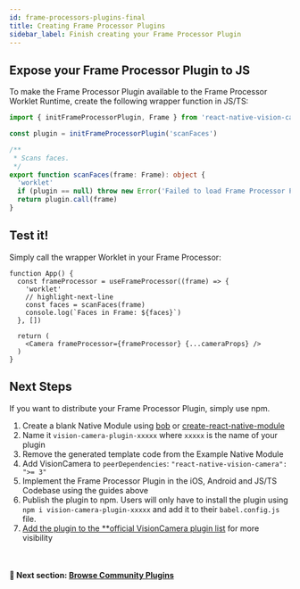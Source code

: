 ```yaml
---
id: frame-processors-plugins-final
title: Creating Frame Processor Plugins
sidebar_label: Finish creating your Frame Processor Plugin
---
```


## Expose your Frame Processor Plugin to JS

To make the Frame Processor Plugin available to the Frame Processor Worklet Runtime, create the following wrapper function in JS/TS:

```ts
import { initFrameProcessorPlugin, Frame } from 'react-native-vision-camera'

const plugin = initFrameProcessorPlugin('scanFaces')

/**
 * Scans faces.
 */
export function scanFaces(frame: Frame): object {
  'worklet'
  if (plugin == null) throw new Error('Failed to load Frame Processor Plugin "scanFaces"!')
  return plugin.call(frame)
}
```

## Test it!

Simply call the wrapper Worklet in your Frame Processor:

```tsx
function App() {
  const frameProcessor = useFrameProcessor((frame) => {
    'worklet'
    // highlight-next-line
    const faces = scanFaces(frame)
    console.log(`Faces in Frame: ${faces}`)
  }, [])

  return (
    <Camera frameProcessor={frameProcessor} {...cameraProps} />
  )
}
```

## Next Steps

If you want to distribute your Frame Processor Plugin, simply use npm.

1. Create a blank Native Module using [bob](https://github.com/callstack/react-native-builder-bob) or [create-react-native-module](https://github.com/brodybits/create-react-native-module)
2. Name it `vision-camera-plugin-xxxxx` where `xxxxx` is the name of your plugin
3. Remove the generated template code from the Example Native Module
4. Add VisionCamera to `peerDependencies`: `"react-native-vision-camera": ">= 3"`
5. Implement the Frame Processor Plugin in the iOS, Android and JS/TS Codebase using the guides above
6. Publish the plugin to npm. Users will only have to install the plugin using `npm i vision-camera-plugin-xxxxx` and add it to their `babel.config.js` file.
7. [Add the plugin to the **official VisionCamera plugin list](https://github.com/mrousavy/react-native-vision-camera/edit/main/docs/docs/guides/FRAME_PROCESSOR_PLUGIN_LIST.mdx) for more visibility

<br />

#### 🚀 Next section: [Browse Community Plugins](frame-processor-plugins-community)
